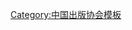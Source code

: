 {{Navbox
| name   = 中国出版工作者协会第三届理事会
| title  = [[中国出版工作者协会]]第三届理事会
| above  = 1993年8月－2001年1月
| bodyclass = hlist
| group1 = 名誉主席
| list1  = [[王子野 (出版家)|{{Box|王子野}}]]
| group2 = 主席
| list2  = [[宋木文]]
| group3 = 常务副主席
| list3  = [[卢玉忆]]
| group4 = 副主席
| list4  = 
* [[于友先]]
* [[伍杰|伍　杰]]
* [[李祖泽]]
* [[杨正泉]]
* [[徐福生]]
* [[谈德颜]]
* [[薛凡|薛　凡]]
* [[薛德震]]
| group5 = 顾问
| list5  = 
* [[许力以]]
* [[陈原|陈　原]]
* [[赵家璧|{{Box|赵家璧}}]]
* [[王仿子]]
* [[叶至善]]
* [[宋原放]]
| group6 = 秘书长
| list6  = [[范振江]]
| group7 = 常务副秘书长
| list7  = [[潘国彦]]
| group8 = 副秘书长
| list8  = 
* [[娄明|娄　明]]
* [[石峰|石　峰]]
* [[杨德炎]]
* [[吴道弘]]
* [[方厚枢]]
* [[张振启]]
| below  = 标注：{{Box|任内逝世}}
}}<noinclude>
{{collapsible option}}
[[Category:中国出版协会模板]]
</noinclude>